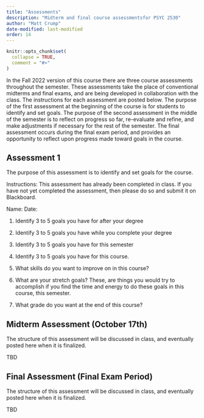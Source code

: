 ```yaml
---
title: "Assessments"
description: "Midterm and final course assessmentsfor PSYC 2530"
author: "Matt Crump"
date-modified: last-modified
order: 14
---
```


```r
knitr::opts_chunk$set(
  collapse = TRUE,
  comment = "#>"
)
```

In the Fall 2022 version of this course there are three course assessments throughout the semester. These assessments take the place of conventional midterms and final exams, and are being developed in collaboration with the class. The instructions for each assessment are posted below. The purpose of the first assessment at the beginning of the course is for students to identify and set goals. The purpose of the second assessment in the middle of the semester is to reflect on progress so far, re-evaluate and refine, and make adjustments if necessary for the rest of the semester. The final assessment occurs during the final exam period, and provides an opportunity to reflect upon progress made toward goals in the course.

## Assessment 1 

The purpose of this assessment is to identify and set goals for the course.

Instructions: This assessment has already been completed in class. If you have not yet completed the assessment, then please do so and submit it on Blackboard.

Name:
Date:

1. Identify 3 to 5 goals you have for after your degree

2. Identify 3 to 5 goals you have while you complete your degree

3. Identify 3 to 5 goals you have for this semester

4. Identify 3 to 5 goals you have for this course.

5. What skills do you want to improve on in this course?

6. What are your stretch goals? These, are things you would try to accomplish if you find the time and energy to do these goals in this course, this semester.

7. What grade do you want at the end of this course?

## Midterm Assessment (October 17th)

The structure of this assessment will be discussed in class, and eventually posted here when it is finalized.

TBD

## Final Assessment (Final Exam Period)

The structure of this assessment will be discussed in class, and eventually posted here when it is finalized.


TBD
